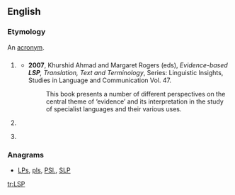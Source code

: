 ==English==
{{wikipedia|dab=LSP}}

===Etymology===
An [[acronym]].

==={{acronym}}===
{{en-acronym}}

# {{linguistics}} {{acronym of|w:Language for specific purposes|Language for specific purposes}}
#* '''2007''', Khurshid Ahmad and Margaret Rogers (eds), ''Evidence-based '''LSP''', Translation, Text and Terminology'', Series: Linguistic Insights, Studies in Language and Communication  Vol. 47.
#*: This book presents a number of different perspectives on the central theme of ‘evidence’ and its interpretation in the study of specialist languages and their various uses.
# {{physics}} {{acronym of|lightest [[supersymmetric]] particle/partner}}
# {{programming}} {{acronym of|Liskov substitution principle}} {{gloss|It is one of the [[SOLID]] programming principles.}}

===Anagrams===
* [[LPs#English|LPs]], [[pls#English|pls]], [[PSl.#English|PSl.]], [[SLP#English|SLP]]

[[tr:LSP]]